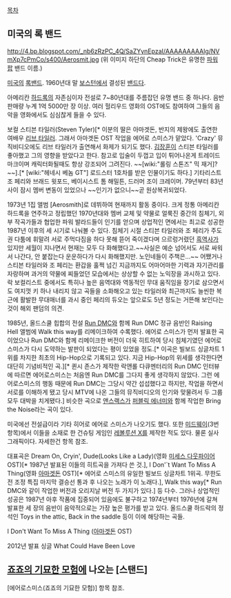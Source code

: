 [[목차]]
== 미국의 록 밴드 ==
http://4.bp.blogspot.com/_nb6zRzPC_4Q/SaZYynEpzaI/AAAAAAAAAlg/NVmXp7cPmCo/s400/Aerosmit.jpg
(위 이미지 하단의 Cheap Trick은 유명한 [[파워 팝]] 밴드 이름.)

[[미국]]의 [[록밴드]]. 1960년대 말 [[보스턴]]에서 결성된 [[밴드]]다.

아메리칸 [[하드록]]의 자존심이자 전설로 7~80년대를 주름잡던 유명 밴드 중 하나다. 음반 판매량 누계 1억 5000만 장 이상. 여러 헐리우드 영화의 OST에도 참여하여 그들의 음악을 영화에서도 심심찮게 들을 수 있다. 

보컬 스티븐 타일러(Steven Tyler)[* 이분의 딸은 아마겟돈, 반지의 제왕에도 출연한 여배우 [[리브 타일러]]. 그래서 아마겟돈 OST 작업을 에어로 스미스가 맡았다. 'Crazy' 뮤직비디오에도 리브 타일러가 출연해서 화제가 되기도 했다. [[김장훈]]이 스티븐 타일러를 좋아했고 그의 영향을 받았다고 한다. 참고로 입술이 두껍고 입이 튀어나온게 트레이드마크이며 캐릭터화될때도 항상 강조되어 그려진다. ~~[wiki:"롤링 스톤즈" 믹 재거]?~~].[* [wiki:"헤네시 베놈 GT"] 로드스터 1호차를 받은 인물이기도 하다.] 기타리스트 조 페리와 브래드 윗포드, 베이시스트 톰 해밀튼, 드러머 조이 크레이머. 79년부터 83년 사이 잠시 멤버 변동이 있었으나 ~~인기가 없으니~~곧 원상복귀되었다.

1973년 1집 앨범 [Aerosmith]로 데뷔하여 현재까지 활동 중이다. 크게 정통 아메리칸 하드록을 연주하고 정립했던 1970년대와 멤버 교체 및 약물로 얼룩진 중간의 침체기, 외부 작곡가들과 협업한 파워 발라드들이 인기를 얻으며 상업적인 면에서는 최고로 성공한 1987년 이후의 세 시기로 나눠볼 수 있다. 침체기 시절 스티븐 타일러와 조 페리가 주도권 다툼에 휘말려 서로 주먹다짐을 하다 못해 뜯어 죽이겠다며 으르렁거렸던 [[흑역사]]가 있지만 세월이 지나면서 현재는 모두 다 화해했다고.~~사실은 예순 넘어서도 서로 싸워서 나간다, 안 붙잡는다 운운하다가 다시 화해했지만. 노인네들이 주책은...~~ 어쨌거나 스티븐 타일러와 조 페리는 환갑을 훌쩍 넘긴 지금까지도 어마어마한 기력과 자기관리를 자랑하며 과거의 약물에 찌들었던 모습에서는 상상할 수 없는 노익장을 과시하고 있다. 락 보컬리스트 중에서도 특히나 높은 음역대와 역동적인 무대 움직임을 장기로 삼으면서도 여지껏 키 하나 내리지 않고 곡들을 소화해오고 있는 타일러와 최근까지도 늘씬한 복근에 활발한 무대매너를 과시 중인 페리의 듀오는 앞으로도 5년 정도는 거뜬해 보인다는 것이 해외 팬덤의 의견.

1985년, 올드스쿨 힙합의 전설 [[Run DMC]]와 함께 Run DMC 정규 음반인 Raising Hell 앨범에 Walk this way를 리메이크하여 수록했다. 에어로 스미스가 먼저 발표한 곡이었으나 Run DMC와 함께 리메이크한 버전이 더욱 히트하여  당시 침체기였던 에어로스미스가 다시 도약하는 발판이 되었다는 평이 있었을 정도.[* 이곡은 빌보드 싱글차트 1위를 차지한 최초의 Hip-Hop으로 기록되고 있다. 지금 Hip-Hop의 위세를 생각한다면 대단히 기념비적인 곡.][* 퀸시 존스가 제작한 락앤롤 다큐멘터리의 Run DMC 인터뷰에 따르면 에어로스미스는 처음엔 Run DMC를 그다지 좋게 생각하지 않았다. 그런 에어로스미스의 행동 때문에 Run DMC는 그당시 약간 섭섭했다고 하지만, 작업을 하면서 서로를 이해하게 됐고 당시 MTV에 나온 그들의 뮤직비디오의 인기와 맞물려서 두 그룹 모두 대박을 치게됐다.] 비슷한 곡으로 [[앤스랙스]]가 [[퍼블릭 에너미]]와 함께 작업한 Bring the Noise라는 곡이 있다.

미국에선 전설급이라 기타 히어로 에어로 스미스가 나오기도 했다. 또한 [[미드웨이]](3번 항목)에서 이들을 소재로 한 건슈팅 게임인 [[레볼루션 X]]를 제작한 적도 있다. 물론 실사 그래픽이다. 자세한건 항목 참조.

대표곡은 Dream On, Cryin', Dude(Looks Like a Lady)(영화 [[미세스 다웃파이어]] OST)[* 1987년 발표된 이들의 히트곡을 가져다 쓴 것.], I Don'`t Want To Miss A Thing(영화 [[아마겟돈]] OST)[* 에어로 스미스의 유일한 빌보드 싱글차트 1위곡. 무한도전 조정 특집 마지막 결승선 통과 후 나오는 노래가 이 노래다.], Walk this way[* Run DMC와 같이 작업한 버전과 오리지날 버전 두 가지가 있다.] 등 다수. 그러나 상업적인 성공은 1987년 아후 작품에 집중되어 있음에도 불구하고 1974년부터 1976년에 갈쳐 발표한 세 장의 음반이 음악적으로는 가장 높은 평가를 받고 있다. 올드스쿨 하드락의 정석인 Toys in the attic, Back in the saddle 등이 이에 해당하는 곡들.

{{{#!html
<object width="480" height="360"><param name="movie" value="http://www.youtube.com/v/Vo_0UXRY_rY?version=3&amp;hl=en_US"></param><param name="allowFullScreen" value="true"></param><param name="allowscriptaccess" value="always"></param><embed src="http://www.youtube.com/v/Vo_0UXRY_rY?version=3&amp;hl=en_US" type="application/x-shockwave-flash" width="480" height="360" allowscriptaccess="always" allowfullscreen="true"></embed></object>}}}
I Don't Want To Miss A Thing ([[아마겟돈]] OST)

{{{#!html
<object width="560" height="315"><param name="movie" value="http://www.youtube.com/v/d7lCZ0rpH3o?version=3&amp;hl=en_US"></param><param name="allowFullScreen" value="true"></param><param name="allowscriptaccess" value="always"></param><embed src="http://www.youtube.com/v/d7lCZ0rpH3o?version=3&amp;hl=en_US" type="application/x-shockwave-flash" width="560" height="315" allowscriptaccess="always" allowfullscreen="true"></embed></object>
}}}
2012년 발표 싱글 What Could Have Been Love

== [[죠죠의 기묘한 모험]]에 나오는 [스탠드] ==
[에어로스미스(죠죠의 기묘한 모험)] 항목 참조.
